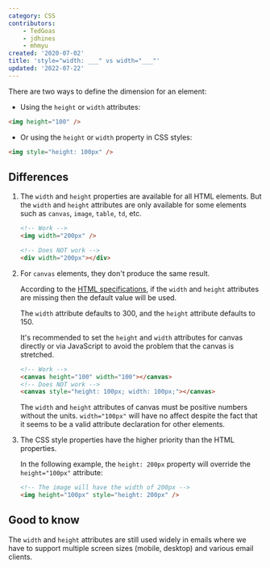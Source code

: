 ```yaml
---
category: CSS
contributors:
    - TedGoas
    - jdhines
    - mhmyu
created: '2020-07-02'
title: 'style="width: ___" vs width="___"'
updated: '2022-07-22'
---
```


There are two ways to define the dimension for an element:

-   Using the `height` or `width` attributes:

```html
<img height="100" />
```

-   Or using the `height` or `width` property in CSS styles:

```html
<img style="height: 100px" />
```

## Differences

1. The `width` and `height` properties are available for all HTML elements. But the `width` and `height` attributes are only available for some elements such as `canvas`, `image`, `table`, `td`, etc.

    ```html
    <!-- Work -->
    <img width="200px" />

    <!-- Does NOT work -->
    <div width="200px"></div>
    ```

2. For `canvas` elements, they don't produce the same result.

    According to the [HTML specifications](https://html.spec.whatwg.org/multipage/canvas.html#attr-canvas-width), if the `width` and `height` attributes are missing then the default value will be used.

    The `width` attribute defaults to 300, and the `height` attribute defaults to 150.

    It's recommended to set the `height` and `width` attributes for canvas directly or via JavaScript to avoid the problem that the canvas is stretched.

    ```html
    <!-- Work -->
    <canvas height="100" width="100"></canvas>
    <!-- Does NOT work -->
    <canvas style="height: 100px; width: 100px;"></canvas>
    ```

    The `width` and `height` attributes of canvas must be positive numbers without the units. `width="100px"` will have no affect despite the fact that it seems to be a valid attribute declaration for other elements.

3. The CSS style properties have the higher priority than the HTML properties.

    In the following example, the `height: 200px` property will override the `height="100px"` attribute:

    ```html
    <!-- The image will have the width of 200px -->
    <img height="100px" style="height: 200px" />
    ```

## Good to know

The `width` and `height` attributes are still used widely in emails where we have to support multiple screen sizes (mobile, desktop) and various email clients.
